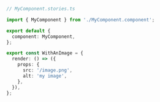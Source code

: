 ```ts
// MyComponent.stories.ts

import { MyComponent } from './MyComponent.component';

export default {
  component: MyComponent,
};

export const WithAnImage = {
  render: () => ({
    props: {
      src: '/image.png',
      alt: 'my image',
    },
  }),
};
```
